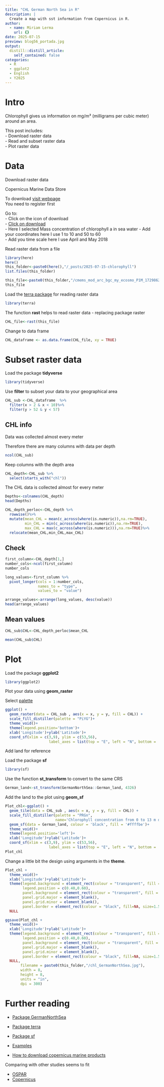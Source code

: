 ```yaml
---
title: "CHL German North Sea in R"
description: |
  Create a map with sst information from Copernicus in R.
author:
  - name: Miriam Lerma
    url: {}
date: 2025-07-15
preview: blog56_portada.jpg
output:
  distill::distill_article:
    self_contained: false
categories:
  - R
  - ggplot2
  - English
  - Y2025
---
```




# Intro

Chlorophyll gives us information on mg/m³ (milligrams per cubic meter) around an area.

This post includes:  
- Download raster data   
- Read and subset raster data  
- Plot raster data  

# Data

Download raster data

Copernicus Marine Data Store

To download [visit webpage](https://data.marine.copernicus.eu/products)  
You need to register first  

Go to:  
- Click on the icon of download  
- [Click on download](https://help.marine.copernicus.eu/en/articles/4469993-how-to-download-copernicus-marine-products#h_ec9344c750)  
- Here I selected Mass concentration of chlorophyll a in sea water
- Add your coordinates here I use 1 to 10 and 50 to 60    
- Add you time scale here I use April and May 2018  


Read raster data from a file

```r
library(here)
here()
this_folder<-paste0(here(),"/_posts/2025-07-15-chlorophyll")
list.files(this_folder)
```

```r
this_file<-paste0(this_folder,"/cmems_mod_arc_bgc_my_ecosmo_P1M_1729862405550.nc")
this_file
```

Load the [terra package](https://pjbartlein.github.io/REarthSysSci/netcdf_terra.html) for reading raster data

```r
library(terra)
```

The function **rast** helps to read raster data - replacing package raster

```r
CHL_file<-rast(this_file)
```

Change to data frame

```r
CHL_dataframe <- as.data.frame(CHL_file, xy = TRUE)
```

# Subset raster data

Load the package **tidyverse** 

```r
library(tidyverse)
```

Use **filter** to subset your data to your geographical area

```r
CHL_sub <-CHL_dataframe  %>%
  filter(x > 2 & x < 10)%>%
  filter(y > 52 & y < 57)
```

## CHL info

Data was collected almost every meter

Therefore there are many columns with data per depth

```r
ncol(CHL_sub)
```

Keep columns with the depth area

```r
CHL_depth<-CHL_sub %>%
  select(starts_with("chl"))
```

The CHL data is collected almost for every meter

```r
Depths<-colnames(CHL_depth)
head(Depths)
```

```r
CHL_depth_perloc<-CHL_depth %>%
  rowwise()%>%
  mutate(mean_CHL = mean(c_across(where(is.numeric)),na.rm=TRUE),
         min_CHL = min(c_across(where(is.numeric)),na.rm=TRUE),
         max_CHL = max(c_across(where(is.numeric))),na.rm=TRUE)%>%
  relocate(mean_CHL,min_CHL,max_CHL)
```

## Check

```r
first_column<-CHL_depth[1,]
number_cols<-ncol(first_column)
number_cols
```

```r
long_values<-first_column %>% 
  pivot_longer(cols = 1:number_cols, 
               names_to = "type",
               values_to = "value")
```

```r
arrange_values<-arrange(long_values, desc(value))
head(arrange_values)
```


## Mean values

```r
CHL_sub$CHL<-CHL_depth_perloc$mean_CHL
```

```r
mean(CHL_sub$CHL)
```

# Plot

Load the package **ggplot2** 

```r
library(ggplot2)
```

Plot your data using **geom_raster**

Select [palette](https://ggplot2-book.org/scales-colour)

```r
ggplot() +
  geom_raster(data = CHL_sub , aes(x = x, y = y, fill = CHL)) +
  scale_fill_distiller(palette = "PiYG")+
  theme_void()+
  theme(legend.position='bottom')+
  xlab('Longitude')+ylab('Latitude')+
  coord_sf(xlim = c(3,9), ylim = c(53,56),
                    label_axes = list(top = "E", left = "N", bottom = 'E', right='N'))

```

Add land for reference

Load the package **sf**

```r
library(sf)
```

Use the function **st_transform** to convert to the same CRS

```r
German_land<-st_transform(GermanNorthSea::German_land, 4326)
```

Add the land to the plot using **geom_sf**

```r
Plot_chl<-ggplot() +
  geom_tile(data = CHL_sub , aes(x = x, y = y, fill = CHL)) +
  scale_fill_distiller(palette = "PRGn",
                       name='Chlorophyll concentration from 0 to 13 m depth \n in the German North Sea in \n spring (April and May montly composites)')+
  geom_sf(data = German_land, colour = 'black', fill = '#ffffbe')+
  theme_void()+
  theme(legend.position='left')+
  xlab('Longitude')+ylab('Latitude')+
  coord_sf(xlim = c(3,9), ylim = c(53,56),
                    label_axes = list(top = "E", left = "N", bottom = 'E', right='N'))
Plot_chl
```


Change a little bit the design using arguments in the **theme**.

```r
Plot_chl + 
  theme_void()+
  xlab('Longitude')+ylab('Latitude')+
  theme(legend.background = element_rect(colour = "transparent", fill = "transparent"),
        legend.position = c(0.40,0.60),
        panel.background = element_rect(colour = "transparent", fill = "transparent"),
        panel.grid.major = element_blank(),
        panel.grid.minor = element_blank(),
        panel.border = element_rect(colour = "black", fill=NA, size=1.5))+
  NULL
```


```r
ggsave(Plot_chl + 
  theme_void()+
  xlab('Longitude')+ylab('Latitude')+
  theme(legend.background = element_rect(colour = "transparent", fill = "transparent"),
        legend.position = c(0.40,0.60),
        panel.background = element_rect(colour = "transparent", fill = "transparent"),
        panel.grid.major = element_blank(),
        panel.grid.minor = element_blank(),
        panel.border = element_rect(colour = "black", fill=NA, size=1.5))+
  NULL,
       filename = paste0(this_folder,"/chl_GermanNorthSea.jpg"),
       width = 8, 
       height = 8, 
       units = "in",
       dpi = 300)
```

# Further reading

- [Package GermanNorthSea](https://github.com/MiriamLL/GermanNorthSea)
- [Package terra](https://rspatial.github.io/terra/) 
- [Package sf](https://r-spatial.github.io/sf/)

- [Examples](https://marine.copernicus.eu/services/user-learning-services/using-r-work-copernicus-marine-data)
- [How to download copernicus marine products](https://help.marine.copernicus.eu/en/articles/4469993-how-to-download-copernicus-marine-products#h_ec9344c750)

Comparing with other studies seems to fit

- [OSPAR](https://oap.ospar.org/en/ospar-assessments/intermediate-assessment-2017/pressures-human-activities/eutrophication/chlorophyll-concentrations/)
- [Copernicus](https://os.copernicus.org/articles/20/1247/2024/)

